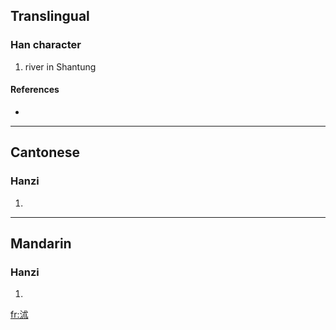 ==Translingual==

===Han character===
{{Han char|rn=85|rad=水|as=05|sn=8|four=3313<sub>4</sub>|canj=水戈木 (EID), 水戈十金 (EIJC), X水戈木 (XEID)}}

# river in Shantung

====References====
* {{Han ref|kx=0613.010|dkj=17237|dj=1006.030|hdz=31582.010|uh=6CAD|ud=27821|bh=CCF5|bd=52469}}

----

==Cantonese==

===Hanzi===
{{yue-hanzi|jyut=|y=seut6}}

# {{defn|Cantonese}}

----

==Mandarin==

===Hanzi===
{{cmn-hanzi|pin=[[jiān]] ([[jian1]]), [[jǔ]] ([[ju3]]), [[jù]] ([[ju4]]), [[shù]] ([[shu4]]), [[zǔ]] ([[zu3]])|wg=chien<sup>1</sup>, chü<sup>3</sup>, chü<sup>4</sup>, shu<sup>4</sup>, tsu<sup>3</sup>}}

# {{defn|Mandarin}}

[[fr:沭]]
